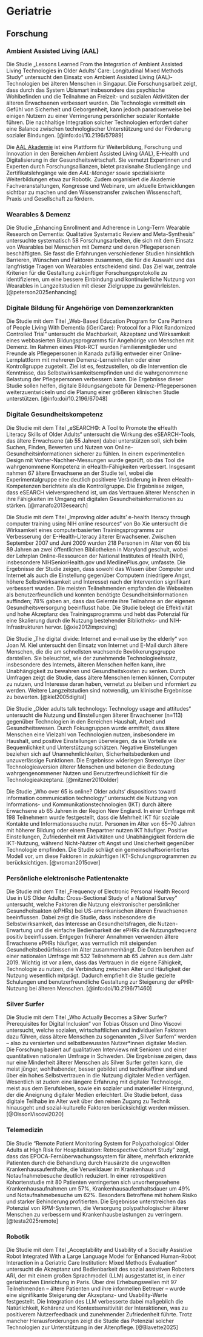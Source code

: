 # Geriatrie

## Forschung

### Ambient Assisted Living (AAL)

Die Studie „Lessons Learned From the Integration of Ambient Assisted Living Technologies in Older Adults’ Care: Longitudinal Mixed Methods Study“ untersucht den Einsatz von Ambient Assisted Living (AAL)-Technologien bei älteren Menschen in Singapur. Die Forschungsarbeit zeigt, dass durch das System Ubismart insbesondere das psychische Wohlbefinden und die Teilnahme an Freizeit- und sozialen Aktivitäten der älteren Erwachsenen verbessert wurden. Die Technologie vermittelt ein Gefühl von Sicherheit und Geborgenheit, kann jedoch paradoxerweise bei einigen Nutzern zu einer Verringerung persönlicher sozialer Kontakte führen. Die nachhaltige Integration solcher Technologien erfordert daher eine Balance zwischen technologischer Unterstützung und der Förderung sozialer Bindungen. [@info:doi/10.2196/57989]

Die [AAL Akademie](https://aal-akademie.de/) ist eine Plattform für Weiterbildung, Forschung und Innovation in den Bereichen Ambient Assisted Living (AAL), E-Health und Digitalisierung in der Gesundheitswirtschaft. Sie vernetzt Expertinnen und Experten durch Forschungsallianzen, bietet praxisnahe Studiengänge und Zertifikatslehrgänge wie den *AAL-Manager* sowie spezialisierte Weiterbildungen etwa zur Robotik. Zudem organisiert die Akademie Fachveranstaltungen, Kongresse und Webinare, um aktuelle Entwicklungen sichtbar zu machen und den Wissenstransfer zwischen Wissenschaft, Praxis und Gesellschaft zu fördern. 

### Wearables & Demenz

Die Studie „Enhancing Enrollment and Adherence in Long-Term Wearable Research on Dementia: Qualitative Systematic Review and Meta-Synthesis“ untersuchte systematisch 58 Forschungsarbeiten, die sich mit dem Einsatz von Wearables bei Menschen mit Demenz und deren Pflegepersonen beschäftigten. Sie fasst die Erfahrungen verschiedener Studien hinsichtlich Barrieren, Wünschen und Faktoren zusammen, die für die Auswahl und das langfristige Tragen von Wearables entscheidend sind. Das Ziel war, zentrale Kriterien für die Gestaltung zukünftiger Forschungsprotokolle zu identifizieren, um eine bessere Einbindung und kontinuierliche Nutzung von Wearables in Langzeitstudien mit dieser Zielgruppe zu gewährleisten. [@peterson2025enhancing]

### Digitale Bildung für Angehörige von Demenzerkrankten

Die Studie mit dem Titel „Web-Based Education Program for Care Partners of People Living With Dementia (iGeriCare): Protocol for a Pilot Randomized Controlled Trial“ untersucht die Machbarkeit, Akzeptanz und Wirksamkeit eines webbasierten Bildungsprogramms für Angehörige von Menschen mit Demenz. Im Rahmen eines Pilot-RCT wurden Familienmitglieder und Freunde als Pflegepersonen in Kanada zufällig entweder einer Online-Lernplattform mit mehreren Demenz-Lerneinheiten oder einer Kontrollgruppe zugeteilt. Ziel ist es, festzustellen, ob die Intervention die Kenntnisse, das Selbstwirksamkeitsempfinden und die wahrgenommene Belastung der Pflegepersonen verbessern kann. Die Ergebnisse dieser Studie sollen helfen, digitale Bildungsangebote für Demenz-Pflegepersonen weiterzuentwickeln und die Planung einer größeren klinischen Studie unterstützen. [@info:doi/10.2196/67048]

### Digitale Gesundheitskompetenz

Die Studie mit dem Titel „eSEARCH©: A Tool to Promote the eHealth Literacy Skills of Older Adults“ untersucht die Wirkung des eSEARCH-Tools, das ältere Erwachsene (ab 55 Jahren) dabei unterstützen soll, sich beim Suchen, Finden, Bewerten und Nutzen von Online-Gesundheitsinformationen sicherer zu fühlen. In einem experimentellen Design mit Vorher-Nachher-Messungen wurde geprüft, ob das Tool die wahrgenommene Kompetenz in eHealth-Fähigkeiten verbessert. Insgesamt nahmen 67 ältere Erwachsene an der Studie teil, wobei die Experimentalgruppe eine deutlich positivere Veränderung in ihren eHealth-Kompetenzen berichtete als die Kontrollgruppe. Die Ergebnisse zeigen, dass eSEARCH vielversprechend ist, um das Vertrauen älterer Menschen in ihre Fähigkeiten im Umgang mit digitalen Gesundheitsinformationen zu stärken. [@manafo2013esearch]

Die Studie mit dem Titel „Improving older adults' e-health literacy through computer training using NIH online resources“ von Bo Xie untersucht die Wirksamkeit eines computerbasierten Trainingsprogramms zur Verbesserung der E-Health-Literacy älterer Erwachsener. Zwischen September 2007 und Juni 2009 wurden 218 Personen im Alter von 60 bis 89 Jahren an zwei öffentlichen Bibliotheken in Maryland geschult, wobei der Lehrplan Online-Ressourcen der National Institutes of Health (NIH), insbesondere NIHSeniorHealth.gov und MedlinePlus.gov, umfasste. Die Ergebnisse der Studie zeigen, dass sowohl das Wissen über Computer und Internet als auch die Einstellung gegenüber Computern (niedrigere Angst, höhere Selbstwirksamkeit und Interesse) nach der Intervention signifikant verbessert wurden. Die meisten Teilnehmenden empfanden die Webseiten als benutzerfreundlich und konnten benötigte Gesundheitsinformationen auffinden; 78% gaben an, dass das Gelernte ihre Teilnahme an der eigenen Gesundheitsversorgung beeinflusst habe. Die Studie belegt die Effektivität und hohe Akzeptanz des Trainingsprogramms und hebt das Potenzial für eine Skalierung durch die Nutzung bestehender Bibliotheks- und NIH-Infrastrukturen hervor. [@xie2012improving]

Die Studie „The digital divide: Internet and e-mail use by the elderly“ von Joan M. Kiel untersucht den Einsatz von Internet und E-Mail durch ältere Menschen, die die am schnellsten wachsende Bevölkerungsgruppe darstellen. Sie beleuchtet, wie der zunehmende Technologieeinsatz, insbesondere des Internets, älteren Menschen helfen kann, ihre Unabhängigkeit zu bewahren und Gesundheitskosten zu senken. Durch Umfragen zeigt die Studie, dass ältere Menschen lernen können, Computer zu nutzen, und Interesse daran haben, vernetzt zu bleiben und informiert zu werden. Weitere Langzeitstudien sind notwendig, um klinische Ergebnisse zu bewerten. [@kiel2005digital]

Die Studie „Older adults talk technology: Technology usage and attitudes“ untersucht die Nutzung und Einstellungen älterer Erwachsener (n=113) gegenüber Technologien in den Bereichen Haushalt, Arbeit und Gesundheitswesen. Durch Fokusgruppen wurde ermittelt, dass ältere Menschen eine Vielzahl von Technologien nutzen, insbesondere im Haushalt, und positive Einstellungen überwiegen, da sie Vorteile wie Bequemlichkeit und Unterstützung schätzen. Negative Einstellungen beziehen sich auf Unannehmlichkeiten, Sicherheitsbedenken und unzuverlässige Funktionen. Die Ergebnisse widerlegen Stereotype über Technologieaversion älterer Menschen und betonen die Bedeutung wahrgengenommener Nutzen und Benutzerfreundlichkeit für die Technologieakzeptanz. [@mitzner2010older]

Die Studie „Who over 65 is online? Older adults’ dispositions toward information communication technology“ untersucht die Nutzung von Informations- und Kommunikationstechnologien (IKT) durch ältere Erwachsene ab 65 Jahren in der Region New England. In einer Umfrage mit 198 Teilnehmern wurde festgestellt, dass die Mehrheit IKT für soziale Kontakte und Informationssuche nutzt. Personen im Alter von 65–70 Jahren mit höherer Bildung oder einem Ehepartner nutzen IKT häufiger. Positive Einstellungen, Zufriedenheit mit Aktivitäten und Unabhängigkeit fördern die IKT-Nutzung, während Nicht-Nutzer oft Angst und Unsicherheit gegenüber Technologie empfinden. Die Studie schlägt ein gemeinschaftsorientiertes Modell vor, um diese Faktoren in zukünftigen IKT-Schulungsprogrammen zu berücksichtigen. [@vroman2015over]

### Persönliche elektronische Patientenakte

Die Studie mit dem Titel „Frequency of Electronic Personal Health Record Use in US Older Adults: Cross-Sectional Study of a National Survey“ untersucht, welche Faktoren die Nutzung elektronischer persönlicher Gesundheitsakten (ePHRs) bei US-amerikanischen älteren Erwachsenen beeinflussen. Dabei zeigt die Studie, dass insbesondere die Selbstwirksamkeit, das Interesse an Gesundheitsfragen, die Nutzen-Erwartung und die einfache Bedienbarkeit der ePHRs die Nutzungsfrequenz positiv beeinflussen. Entgegen früherer Annahmen verwenden ältere Erwachsene ePHRs häufiger, was vermutlich mit steigenden Gesundheitsbedürfnissen im Alter zusammenhängt. Die Daten beruhen auf einer nationalen Umfrage mit 532 Teilnehmern ab 65 Jahren aus dem Jahr 2019. Wichtig ist vor allem, dass das Vertrauen in die eigene Fähigkeit, Technologie zu nutzen, die Verbindung zwischen Alter und Häufigkeit der Nutzung wesentlich mitprägt. Dadurch empfiehlt die Studie gezielte Schulungen und benutzerfreundliche Gestaltung zur Steigerung der ePHR-Nutzung bei älteren Menschen. [@info:doi/10.2196/71460]

### Silver Surfer

Die Studie mit dem Titel „Who Actually Becomes a Silver Surfer? Prerequisites for Digital Inclusion“ von Tobias Olsson und Dino Viscovi untersucht, welche sozialen, wirtschaftlichen und individuellen Faktoren dazu führen, dass ältere Menschen zu sogenannten „Silver Surfern“ werden – also zu versierten und selbstbewussten Nutzer*innen digitaler Medien. Die Forschung basiert auf qualitativen Interviews mit Senioren und einer quantitativen nationalen Umfrage in Schweden. Die Ergebnisse zeigen, dass nur eine Minderheit älterer Menschen als Silver Surfer gelten kann, die meist jünger, wohlhabender, besser gebildet und technikaffiner sind und über ein hohes Selbstvertrauen in die Nutzung digitaler Medien verfügen. Wesentlich ist zudem eine längere Erfahrung mit digitaler Technologie, meist aus dem Berufsleben, sowie ein sozialer und materieller Hintergrund, der die Aneignung digitaler Medien erleichtert. Die Studie betont, dass digitale Teilhabe im Alter weit über den reinen Zugang zu Technik hinausgeht und sozial-kulturelle Faktoren berücksichtigt werden müssen. [@OlssonViscovi2020]

### Telemedizin

Die Studie "Remote Patient Monitoring System for Polypathological Older Adults at High Risk for Hospitalization: Retrospective Cohort Study" zeigt, dass das EPOCA-Fernüberwachungssystem für ältere, mehrfach erkrankte Patienten durch die Behandlung durch Hausärzte die ungewollten Krankenhausaufenthalte, die Verweildauer im Krankenhaus und Notaufnahmebesuche deutlich reduziert. In einer retrospektiven Kohortenstudie mit 80 Patienten verringerten sich unvorhergesehene Krankenhausaufnahmen um 57%, Krankenhausaufenthaltsdauer um 49% und Notaufnahmebesuche um 62%. Besonders Betroffene mit hohem Risiko und starker Behinderung profitierten. Die Ergebnisse unterstreichen das Potenzial von RPM-Systemen, die Versorgung polypathologischer älterer Menschen zu verbessern und Krankenhausbelastungen zu verringern. [@testa2025remote]

### Robotik

Die Studie mit dem Titel „Acceptability and Usability of a Socially Assistive Robot Integrated With a Large Language Model for Enhanced Human-Robot Interaction in a Geriatric Care Institution: Mixed Methods Evaluation“ untersucht die Akzeptanz und Bedienbarkeit des sozial assistiven Roboters ARI, der mit einem großen Sprachmodell (LLM) ausgestattet ist, in einer geriatrischen Einrichtung in Paris. Über drei Erhebungswellen mit 97 Teilnehmenden – ältere Patienten und ihre informellen Betreuer – wurde eine signifikante Steigerung der Akzeptanz- und Usability-Werte festgestellt. Die Integration des LLM verbesserte dabei maßgeblich die Natürlichkeit, Kohärenz und Kontextsensitivität der Interaktionen, was zu positiverem Nutzerfeedback und zunehmender Zufriedenheit führte. Trotz mancher Herausforderungen zeigt die Studie das Potenzial solcher Technologien zur Unterstützung in der Altenpflege. [@Blavette2025]
